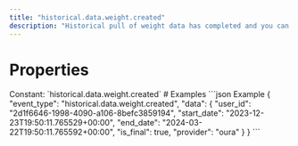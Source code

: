 ```yaml
---
title: "historical.data.weight.created"
description: "Historical pull of weight data has completed and you can now pull data for this resource."
---
```

# Properties
<ResponseField name="event_type" type="const string" required="true">
Constant: `historical.data.weight.created`
</ResponseField>
<ResponseField name="data" type="HistoricalDataCreated" required="true">
<Expandable title="HistoricalDataCreated" defaultOpen="true">
<ResponseField name="user_id" type="string" required="true">
</ResponseField>
<ResponseField name="start_date" type="string" required="true">
</ResponseField>
<ResponseField name="end_date" type="string" required="true">
</ResponseField>
<ResponseField name="is_final" type="boolean" required="true">
</ResponseField>
<ResponseField name="provider" type="string" required="true">
</ResponseField>
</Expandable>
</ResponseField>
# Examples
<CodeGroup>
```json Example
{
  "event_type": "historical.data.weight.created",
  "data": {
    "user_id": "2d1f6646-1998-4090-a106-8befc3859194",
    "start_date": "2023-12-23T19:50:11.765529+00:00",
    "end_date": "2024-03-22T19:50:11.765592+00:00",
    "is_final": true,
    "provider": "oura"
  }
}
```
</CodeGroup>
